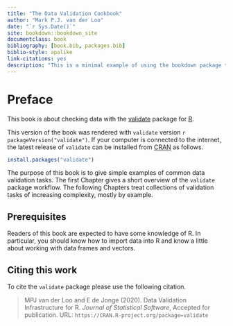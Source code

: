 ```yaml
--- 
title: "The Data Validation Cookbook"
author: "Mark P.J. van der Loo"
date: "`r Sys.Date()`"
site: bookdown::bookdown_site
documentclass: book
bibliography: [book.bib, packages.bib]
biblio-style: apalike
link-citations: yes
description: "This is a minimal example of using the bookdown package to write a book. The output format for this example is bookdown::gitbook."
---
```



# Preface {-}

This book is about checking data with the
[validate](https://cran.r-project.org/pacakge=validate) package for
[R](https://www.r-project.org). 

This version of the book was rendered with `validate` version 
`r packageVersion("validate")`.  If your computer is connected to the internet,
the latest release of `validate` can be installed from
[CRAN](https://cran.r-project.org) as follows.
```r
install.packages("validate")
```

The purpose of this book is to give simple examples of common data validation
tasks. The first Chapter gives a short overview of the `validate` package
workflow.  The following Chapters treat collections of validation tasks of
increasing complexity, mostly by example. 


## Prerequisites {-}

Readers of this book are expected to have some knowledge of R. In particular,
you should know how to import data into R and know a little about working with
data frames and vectors.

## Citing this work {-}

To cite the `validate` package please use the following citation.

> MPJ van der Loo and E de Jonge (2020). Data Validation Infrastructure for
> R. _Journal of Statistical Software_, Accepted for publication. URL:
> `https://CRAN.R-project.org/package=validate`

